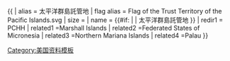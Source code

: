 {{ {{{1<noinclude>|country showdata</noinclude>}}}
| alias = 太平洋群島託管地
| flag alias = Flag of the Trust Territory of the Pacific Islands.svg
| size = {{{size|}}}
| name = {{#if: {{{name|}}} | {{{name|}}} | 太平洋群島託管地 }}
<noinclude>
| redir1 = PCHH
| related1 =Marshall Islands
| related2 =Federated States of Micronesia
| related3 =Northern Mariana Islands
| related4 =Palau
[[Category:美国资料模板]]
</noinclude>
}}